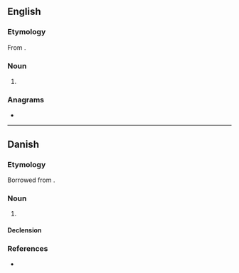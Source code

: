 {{also|Metier|métier}}
==English==

===Etymology===
From {{uder|en|fr|métier}}.

===Noun===
{{en-noun}}

# {{alternative spelling of|en|métier}}

===Anagrams===
* {{anagrams|en|a=eeimrt|reemit|retime|reëmit|tremie}}

----

==Danish==

===Etymology===
Borrowed from {{bor|da|fr|métier}}.

===Noun===
{{da-noun|en|er}}

# {{rfdef|da}}

====Declension====
{{da-noun-infl|en|er}}

===References===
* {{R:Den Danske Ordbog}}